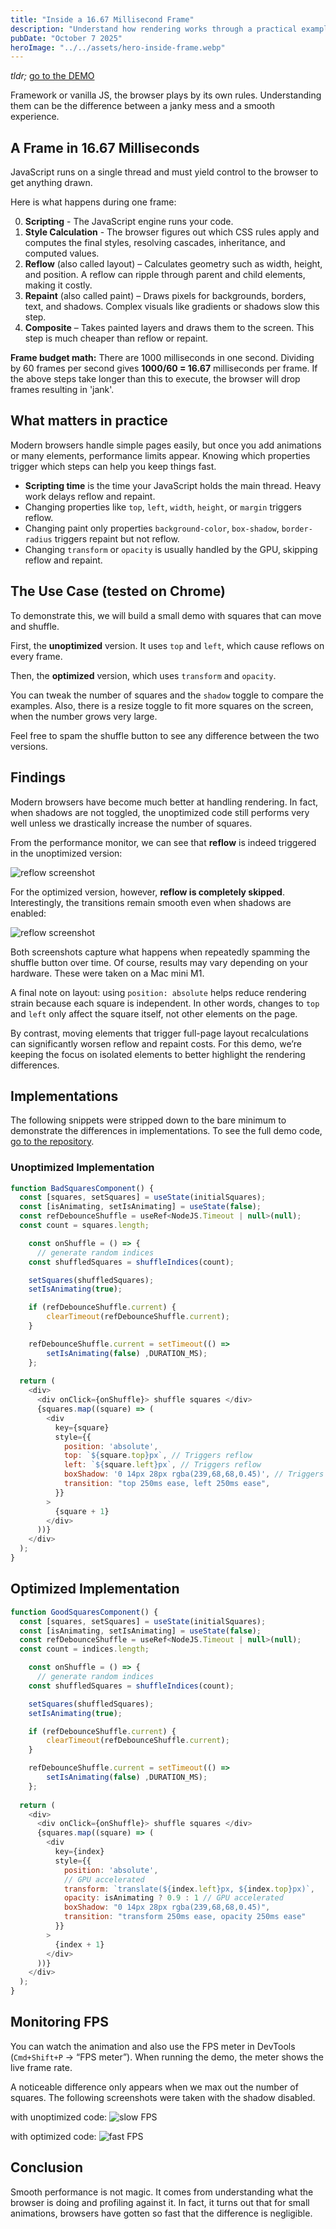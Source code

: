 ```yaml
---
title: "Inside a 16.67 Millisecond Frame"
description: "Understand how rendering works through a practical example."
pubDate: "October 7 2025"
heroImage: "../../assets/hero-inside-frame.webp"
---
```





*tldr;* [go to the DEMO](#demo)

Framework or vanilla JS, the browser plays by its own rules. Understanding them can be the difference between a janky mess and a smooth experience.

## A Frame in 16.67 Milliseconds

JavaScript runs on a single thread and must yield control to the browser to get anything drawn.

Here is what happens during one frame:

0. **Scripting** - The JavaScript engine runs your code.
1. **Style Calculation** - The browser figures out which CSS rules apply and computes the final styles, resolving cascades, inheritance, and computed values.
2. **Reflow** (also called layout) – Calculates geometry such as width, height, and position. A reflow can ripple through parent and child elements, making it costly.
3. **Repaint** (also called paint) – Draws pixels for backgrounds, borders, text, and shadows. Complex visuals like gradients or shadows slow this step.
4. **Composite** – Takes painted layers and draws them to the screen. This step is much cheaper than reflow or repaint.

**Frame budget math:** There are 1000 milliseconds in one second. Dividing by 60 frames per second gives **1000/60 = 16.67** milliseconds per frame. 
If the above steps take longer than this to execute, the browser will drop frames resulting in 'jank'.

## What matters in practice

Modern browsers handle simple pages easily, but once you add animations or many elements, performance limits appear. Knowing which properties trigger which steps can help you keep things fast.

- **Scripting time** is the time your JavaScript holds the main thread. Heavy work delays reflow and repaint.
- Changing properties like `top`, `left`, `width`, `height`, or `margin` triggers reflow.
- Changing paint only properties `background-color`, `box-shadow`, `border-radius` triggers repaint but not reflow.
- Changing `transform` or `opacity` is usually handled by the GPU, skipping reflow and repaint.

## The Use Case (tested on Chrome)

To demonstrate this, we will build a small demo with squares that can move and shuffle.

First, the **unoptimized**  version. It uses `top` and `left`, which cause reflows on every frame.

Then, the **optimized** version, which uses `transform` and `opacity`.

You can tweak the number of squares and the `shadow` toggle to compare the examples. Also, there is a resize toggle to fit more squares on the screen, when the number grows very large.

Feel free to spam the shuffle button to see any difference between the two versions.


<div id="demo">
  <SquaresRendering client:only="react" />
</div>

## Findings 

Modern browsers have become much better at handling rendering. In fact, when shadows are not toggled, the unoptimized code still performs very well unless we drastically increase the number of squares.

From the performance monitor, we can see that **reflow** is indeed triggered in the unoptimized version:

<Image src={reflowUnoptimized} alt="reflow screenshot" />

For the optimized version, however, **reflow is completely skipped**. Interestingly, the transitions remain smooth even when shadows are enabled:

<Image src={reflowOptimized} alt="reflow screenshot" />

Both screenshots capture what happens when repeatedly spamming the shuffle button over time. Of course, results may vary depending on your hardware. These were taken on a Mac mini M1.

A final note on layout: using `position: absolute` helps reduce rendering strain because each square is independent. In other words, changes to `top` and `left` only affect the square itself, not other elements on the page.

By contrast, moving elements that trigger full-page layout recalculations can significantly worsen reflow and repaint costs. For this demo, we’re keeping the focus on isolated elements to better highlight the rendering differences.

## Implementations

The following snippets were stripped down to the bare minimum to demonstrate the differences in implementations.
To see the full demo code, [go to the repository](https://github.com/luciodale/koolcodez/blob/main/src/components/articles/SquaresRendering.tsx).

### Unoptimized Implementation

```javascript
function BadSquaresComponent() {
  const [squares, setSquares] = useState(initialSquares);
  const [isAnimating, setIsAnimating] = useState(false);
  const refDebounceShuffle = useRef<NodeJS.Timeout | null>(null);
  const count = squares.length;

    const onShuffle = () => {
      // generate random indices
    const shuffledSquares = shuffleIndices(count);

    setSquares(shuffledSquares);  
    setIsAnimating(true);

    if (refDebounceShuffle.current) {
        clearTimeout(refDebounceShuffle.current);
    } 

    refDebounceShuffle.current = setTimeout(() => 
        setIsAnimating(false) ,DURATION_MS);
    };
  
  return (
    <div>
      <div onClick={onShuffle}> shuffle squares </div>
      {squares.map((square) => (
        <div 
          key={square}
          style={{
            position: 'absolute',
            top: `${square.top}px`, // Triggers reflow
            left: `${square.left}px`, // Triggers reflow
            boxShadow: '0 14px 28px rgba(239,68,68,0.45)', // Triggers Repaint
            transition: "top 250ms ease, left 250ms ease",
          }}
        >
          {square + 1}
        </div>
      ))}
    </div>
  );
}
```
    
## Optimized Implementation

```javascript
function GoodSquaresComponent() {
  const [squares, setSquares] = useState(initialSquares);
  const [isAnimating, setIsAnimating] = useState(false);
  const refDebounceShuffle = useRef<NodeJS.Timeout | null>(null);
  const count = indices.length;

    const onShuffle = () => {
      // generate random indices
    const shuffledSquares = shuffleIndices(count);

    setSquares(shuffledSquares);  
    setIsAnimating(true);

    if (refDebounceShuffle.current) {
        clearTimeout(refDebounceShuffle.current);
    } 

    refDebounceShuffle.current = setTimeout(() => 
        setIsAnimating(false) ,DURATION_MS);
    };
  
  return (
    <div>
      <div onClick={onShuffle}> shuffle squares </div>
      {squares.map((square) => (
        <div 
          key={index}
          style={{
            position: 'absolute',
            // GPU accelerated
            transform: `translate(${index.left}px, ${index.top}px)`, 
            opacity: isAnimating ? 0.9 : 1 // GPU accelerated
            boxShadow: "0 14px 28px rgba(239,68,68,0.45)",
            transition: "transform 250ms ease, opacity 250ms ease"
          }}
        >
          {index + 1}
        </div>
      ))}
    </div>
  );
}
```

## Monitoring FPS

You can watch the animation and also use the FPS meter in DevTools (`Cmd+Shift+P` → “FPS meter”).
When running the demo, the meter shows the live frame rate. 

A noticeable difference only appears when we max out the number of squares. 
The following screenshots were taken with the shadow disabled.

with unoptimized code:
<Image alt='slow FPS' src={slowFPS} />

with optimized code:
<Image alt='fast FPS' src={fastFPS} />


## Conclusion

Smooth performance is not magic. It comes from understanding what the browser is doing and profiling against it. In fact, it turns out that for small animations, browsers have gotten so fast that the difference is negligible.
